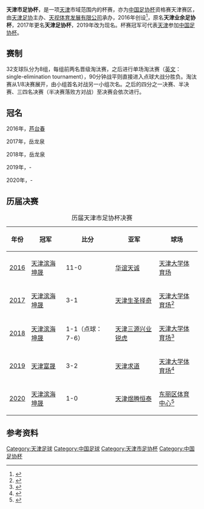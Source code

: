 {{Notability Unreferenced|time=2020-07-07T03:00:10+00:00}}
{{Infobox football tournament
| name                 = 天津市足协杯
| logo                 = 
| founded              = {{Start date and age|df=yes|2016}}
| organiser            = [[天津市足球协会|天津市足球协会]]
| region               = [[天津市|天津市]]
| number of teams      = 32队
| domestic cup         = [[中国足协杯|中国足协杯]]
| confed cup           = 
| current champion     = [[天津富晟资产足球队|天津富晟]]（第 1 次）
| most successful team = [[天津滨海坤晟|天津滨海坤晟]]（3 次）
| website              = 
}}
'''天津市足协杯'''，是一项[[天津|天津]]市域范围内的杯赛，亦为[[中国足协杯|中国足协杯]]资格赛天津赛区，由[[天津足协|天津足协]]主办、[[天视体育发展有限公司|天视体育发展有限公司]]承办，2016年创设<ref>{{cite web |author1=天津市足球运动管理中心 |title=《2016年“芦台春杯”天津业余足球联赛圆满落幕》 |url=http://ty.tj.gov.cn/index.php/Home/Index/content/cate/sjdt/id/15524.html |website=天津市体育局 |accessdate=2016-09-13 }}{{Dead link}}</ref>，原名'''天津业余足协杯'''，2017年更名'''天津足协杯'''，2019年改为现名。杯赛冠军可代表[[天津|天津]]参加[[中国足协杯|中国足协杯]]。
== 赛制 ==
32支球队分为8组，每组前两名晋级淘汰赛，之后进行单场淘汰赛（[[英文|英文]]：single-elimination tournament），90分钟战平则直接进入点球大战分胜负。淘汰赛从1/8决赛展开，由小组首名对战另一小组次名。之后的四分之一决赛、半决赛、三四名决赛（半决赛落败方对战）至决赛会依次进行。
== 冠名 ==
2016年，[[芦台春酒|芦台春]]

2017年，岳龙泉

2018年，岳龙泉

2019年，-

2020年，-

== 历届决赛 ==
{| class="wikitable"
|+ 历届天津市足协杯决赛
|-
! 年份 !! 冠军 !! 比分 !! 亚军 !! 球场
|-
| [[2016年天津业余足协杯|2016]] || [[天津滨海坤晟|天津滨海坤晟]] || 11-0 || [[华谊天诚|华谊天诚]] || [[天津大学体育场|天津大学体育场]]
|-
| [[2017年天津足协杯|2017]] || [[天津滨海坤晟|天津滨海坤晟]] || 3-1 || [[天津市生圣择奇足球队|天津生圣择奇]] || [[天津大学体育场|天津大学体育场]]<ref>{{cite web |author1=i体育订阅号 |title=《2017天津足协杯收官，冠军是他们！》 |url=https://www.sohu.com/a/204679930_499950 |website=搜狐网 |accessdate=2017-11-16 |archive-date=2020-07-06 |archive-url=https://web.archive.org/web/20200706170509/https://www.sohu.com/a/204679930_499950 |dead-url=no }}</ref>
|-
| [[2018年天津足协杯|2018]] || [[天津滨海坤晟|天津滨海坤晟]] || 1-1（点球：7-6） || [[天津锐虎足球俱乐部|天津三源兴业锐虎]] || [[天津大学体育场|天津大学体育场]]<ref>{{cite web |author1=慧君 |title=《天津足协杯决赛 滨海坤晟夺冠》 |url=https://www.dongqiudi.com/news/857583.html |website=懂球帝 |accessdate=2018-11-17 |archive-date=2020-07-06 |archive-url=https://web.archive.org/web/20200706082313/https://www.dongqiudi.com/news/857583.html |dead-url=no }}</ref>
|-
| [[2019年天津市足协杯|2019]] || [[天津富晟资产足球队|天津富晟]] || 3-2 || [[天津求道足球俱乐部|天津求道]] || [[天津大学体育场|天津大学体育场]]<ref>{{cite web |author1=天津日报 |author2=申炜 |title=《2019天津市足协杯赛昨日收官》 |url=http://k.sina.com.cn/article_3546332963_d360bf2302000mae0.html?from=sports&subch=osport |website=新浪网 |accessdate=2019-11-25 |archive-date=2020-07-06 |archive-url=https://web.archive.org/web/20200706161718/http://k.sina.com.cn/article_3546332963_d360bf2302000mae0.html?from=sports&subch=osport |dead-url=no }}</ref>
|-
| [[2020年天津市足协杯|2020]] || [[天津滨海坤晟|天津滨海坤晟]]|| 1-0 || [[天津煜腾恒泰足球俱乐部|天津煜腾恒泰]] || [[东丽区体育中心|东丽区体育中心]]<ref>{{cite web |author1=天津市足球运动协会 |accessdate=2020-11-22 |title=2020年天津市足协杯赛闭幕 |url=http://ty.tj.gov.cn/jmty/qmjs/qthd/202011/t20201123_4115010.html |website=天津市体育局 |archive-date=2021-05-25 |archive-url=https://web.archive.org/web/20210525140604/http://ty.tj.gov.cn/jmty/qmjs/qthd/202011/t20201123_4115010.html |dead-url=no }}</ref>
|}

==参考资料==
{{reflist}}
[[Category:天津足球|Category:天津足球]]
[[Category:中国足球|Category:中国足球]]
[[Category:天津市足协杯|Category:天津市足协杯]]
[[Category:中国足协杯|Category:中国足协杯]]